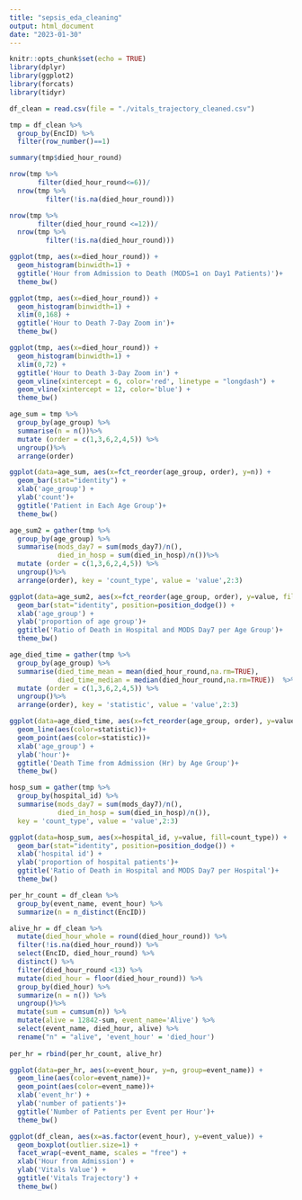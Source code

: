 ```yaml
---
title: "sepsis_eda_cleaning"
output: html_document
date: "2023-01-30"
---
```


```r
knitr::opts_chunk$set(echo = TRUE)
library(dplyr)
library(ggplot2)
library(forcats)
library(tidyr)
```

```r
df_clean = read.csv(file = "./vitals_trajectory_cleaned.csv")
```


```r
tmp = df_clean %>%
  group_by(EncID) %>% 
  filter(row_number()==1) 

summary(tmp$died_hour_round)

nrow(tmp %>%
       filter(died_hour_round<=6))/
  nrow(tmp %>%
         filter(!is.na(died_hour_round)))

nrow(tmp %>%
       filter(died_hour_round <=12))/
  nrow(tmp %>%
         filter(!is.na(died_hour_round)))

ggplot(tmp, aes(x=died_hour_round)) + 
  geom_histogram(binwidth=1) +
  ggtitle('Hour from Admission to Death (MODS=1 on Day1 Patients)')+
  theme_bw()

ggplot(tmp, aes(x=died_hour_round)) + 
  geom_histogram(binwidth=1) +
  xlim(0,168) +
  ggtitle('Hour to Death 7-Day Zoom in')+
  theme_bw()

ggplot(tmp, aes(x=died_hour_round)) + 
  geom_histogram(binwidth=1) +
  xlim(0,72) +
  ggtitle('Hour to Death 3-Day Zoom in') + 
  geom_vline(xintercept = 6, color='red', linetype = "longdash") +
  geom_vline(xintercept = 12, color='blue') +
  theme_bw()

```


```r
age_sum = tmp %>%
  group_by(age_group) %>%
  summarise(n = n())%>%
  mutate (order = c(1,3,6,2,4,5)) %>%
  ungroup()%>%
  arrange(order)

ggplot(data=age_sum, aes(x=fct_reorder(age_group, order), y=n)) +
  geom_bar(stat="identity") +
  xlab('age_group') +
  ylab('count')+
  ggtitle('Patient in Each Age Group')+
  theme_bw()

age_sum2 = gather(tmp %>%
  group_by(age_group) %>%
  summarise(mods_day7 = sum(mods_day7)/n(),
            died_in_hosp = sum(died_in_hosp)/n())%>%
  mutate (order = c(1,3,6,2,4,5)) %>%
  ungroup()%>%
  arrange(order), key = 'count_type', value = 'value',2:3)

ggplot(data=age_sum2, aes(x=fct_reorder(age_group, order), y=value, fill=count_type)) +
  geom_bar(stat="identity", position=position_dodge()) +
  xlab('age_group') +
  ylab('proportion of age group')+
  ggtitle('Ratio of Death in Hospital and MODS Day7 per Age Group')+
  theme_bw()

age_died_time = gather(tmp %>%
  group_by(age_group) %>%
  summarise(died_time_mean = mean(died_hour_round,na.rm=TRUE),
            died_time_median = median(died_hour_round,na.rm=TRUE))  %>%
  mutate (order = c(1,3,6,2,4,5)) %>%
  ungroup()%>%
  arrange(order), key = 'statistic', value = 'value',2:3)

ggplot(data=age_died_time, aes(x=fct_reorder(age_group, order), y=value, group=statistic)) +
  geom_line(aes(color=statistic))+
  geom_point(aes(color=statistic))+
  xlab('age_group') +
  ylab('hour')+
  ggtitle('Death Time from Admission (Hr) by Age Group')+
  theme_bw()

```
```r
hosp_sum = gather(tmp %>%
  group_by(hospital_id) %>%
  summarise(mods_day7 = sum(mods_day7)/n(),
            died_in_hosp = sum(died_in_hosp)/n()),
  key = 'count_type', value = 'value',2:3)

ggplot(data=hosp_sum, aes(x=hospital_id, y=value, fill=count_type)) +
  geom_bar(stat="identity", position=position_dodge()) +
  xlab('hospital id') +
  ylab('proportion of hospital patients')+
  ggtitle('Ratio of Death in Hospital and MODS Day7 per Hospital')+
  theme_bw()

```

```r
per_hr_count = df_clean %>%
  group_by(event_name, event_hour) %>%
  summarize(n = n_distinct(EncID)) 

alive_hr = df_clean %>%
  mutate(died_hour_whole = round(died_hour_round)) %>%
  filter(!is.na(died_hour_round)) %>%
  select(EncID, died_hour_round) %>%
  distinct() %>%
  filter(died_hour_round <13) %>%
  mutate(died_hour = floor(died_hour_round)) %>%
  group_by(died_hour) %>%
  summarize(n = n()) %>%
  ungroup()%>%
  mutate(sum = cumsum(n)) %>%
  mutate(alive = 12842-sum, event_name='Alive') %>%
  select(event_name, died_hour, alive) %>%
  rename("n" = "alive", 'event_hour' = 'died_hour') 
  
per_hr = rbind(per_hr_count, alive_hr)

ggplot(data=per_hr, aes(x=event_hour, y=n, group=event_name)) +
  geom_line(aes(color=event_name))+
  geom_point(aes(color=event_name))+
  xlab('event_hr') +
  ylab('number of patients')+
  ggtitle('Number of Patients per Event per Hour')+
  theme_bw()
```

```r
ggplot(df_clean, aes(x=as.factor(event_hour), y=event_value)) + 
  geom_boxplot(outlier.size=1) +
  facet_wrap(~event_name, scales = "free") +
  xlab('Hour from Admission') +
  ylab('Vitals Value') +
  ggtitle('Vitals Trajectory') +
  theme_bw()
```
